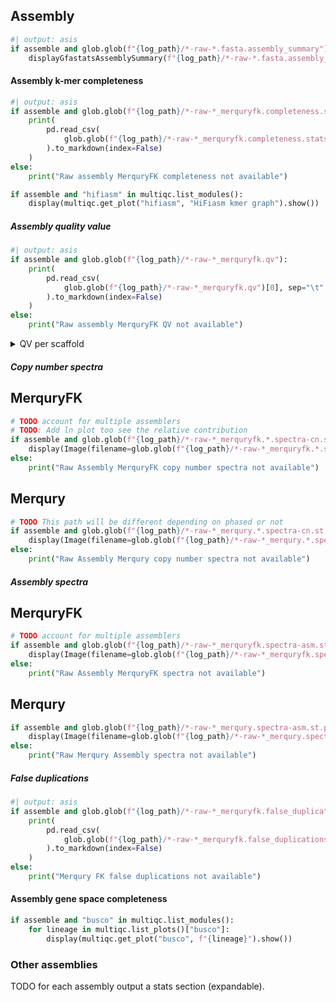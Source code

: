 ::::: {.content-visible when-meta="assemble"}

## Assembly

```python
#| output: asis
if assemble and glob.glob(f"{log_path}/*-raw-*.fasta.assembly_summary"):
    displayGfastatsAssemblySummary(f"{log_path}/*-raw-*.fasta.assembly_summary")
```

#### Assembly k-mer completeness

```python
#| output: asis
if assemble and glob.glob(f"{log_path}/*-raw-*_merquryfk.completeness.stats"):
    print(
        pd.read_csv(
            glob.glob(f"{log_path}/*-raw-*_merquryfk.completeness.stats")[0], sep="\t"
        ).to_markdown(index=False)
    )
else:
    print("Raw assembly MerquryFK completeness not available")
```

```python
if assemble and "hifiasm" in multiqc.list_modules():
    display(multiqc.get_plot("hifiasm", "HiFiasm kmer graph").show())
```

##### Assembly quality value

```python
#| output: asis
if assemble and glob.glob(f"{log_path}/*-raw-*_merquryfk.qv"):
    print(
        pd.read_csv(
            glob.glob(f"{log_path}/*-raw-*_merquryfk.qv")[0], sep="\t"
        ).to_markdown(index=False)
    )
else:
    print("Raw assembly MerquryFK QV not available")
```

<details>
<summary>QV per scaffold</summary>

```python
#| output: asis
if assemble:
    qvs = []
    for qv_file in glob.glob(f"{log_path}/*-raw-*_merqury.*.qv"):
        if os.path.getsize(qv_file) > 0:
            qvs.append(
                pd.read_csv(
                    qv_file,
                    sep="\t",
                    header=None,
                    names=[
                        "Scaffold",
                        "No support k-mers",
                        "Total k-mers",
                        "QV",
                        "Error rate",
                    ],
                    dtype={
                        "Scaffold": str,
                        "No support k-mers": int,
                        "Total k-mers": int,
                        "QV": float,
                        "Error rate": float,
                    },
                    na_values=["", "inf"],
                )
            )
    if qvs:
        per_scaffold_qv_raw = pd.concat(qvs, ignore_index=True)
        print(per_scaffold_qv_raw.to_markdown(index=False))
    else:
        print("No per scaffold qv found")
```

</details>

##### Copy number spectra

:::: {.panel-tabset}

## MerquryFK

```python
# TODO account for multiple assemblers
# TODO: Add ln plot too see the relative contribution
if assemble and glob.glob(f"{log_path}/*-raw-*_merquryfk.*.spectra-cn.st.png"):
    display(Image(filename=glob.glob(f"{log_path}/*-raw-*_merquryfk.*.spectra-cn.st.png")[0]))
else:
    print("Raw Assembly MerquryFK copy number spectra not available")
```

## Merqury

```python
# TODO This path will be different depending on phased or not
if assemble and glob.glob(f"{log_path}/*-raw-*_merqury.*.spectra-cn.st.png"):
    display(Image(filename=glob.glob(f"{log_path}/*-raw-*_merqury.*.spectra-cn.st.png")[0]))
else:
    print("Raw Assembly Merqury copy number spectra not available")
```

::::

##### Assembly spectra

:::: {.panel-tabset}

## MerquryFK

```python
# TODO account for multiple assemblers
if assemble and glob.glob(f"{log_path}/*-raw-*_merquryfk.spectra-asm.st.png"):
    display(Image(filename=glob.glob(f"{log_path}/*-raw-*_merquryfk.spectra-asm.st.png")[0]))
else:
    print("Raw Assembly MerquryFK spectra not available")
```

## Merqury

```python
if assemble and glob.glob(f"{log_path}/*-raw-*_merqury.spectra-asm.st.png"):
    display(Image(filename=glob.glob(f"{log_path}/*-raw-*_merqury.spectra-asm.st.png")[0]))
else:
    print("Raw Merqury Assembly spectra not available")
```

::::

##### False duplications

```python
#| output: asis
if assemble and glob.glob(f"{log_path}/*-raw-*_merquryfk.false_duplications.tsv"):
    print(
        pd.read_csv(
            glob.glob(f"{log_path}/*-raw-*_merquryfk.false_duplications.tsv")[0], sep="\t"
        ).to_markdown(index=False)
    )
else:
    print("Merqury FK false duplications not available")
```

#### Assembly gene space completeness

```python
if assemble and "busco" in multiqc.list_modules():
    for lineage in multiqc.list_plots()["busco"]:
        display(multiqc.get_plot("busco", f"{lineage}").show())
```

### Other assemblies
TODO for each assembly output a stats section (expandable).

:::::
